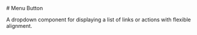 
<Meta of={MenuButtonStories} />

<div className="docs-title">
  # Menu Button

  <link-design of={JSON.stringify(MenuButtonStories)}></link-design>
</div>

<PackageTag meta={meta}/>

<div className="lead">
  A dropdown component for displaying a list of links or actions with flexible alignment.
</div>

<Canvas sourceState="shown" of={MenuButtonStories.Default} />
<Controls of={MenuButtonStories.Default} />

<ComponentsPackageInstall component="<post-menu>" />
